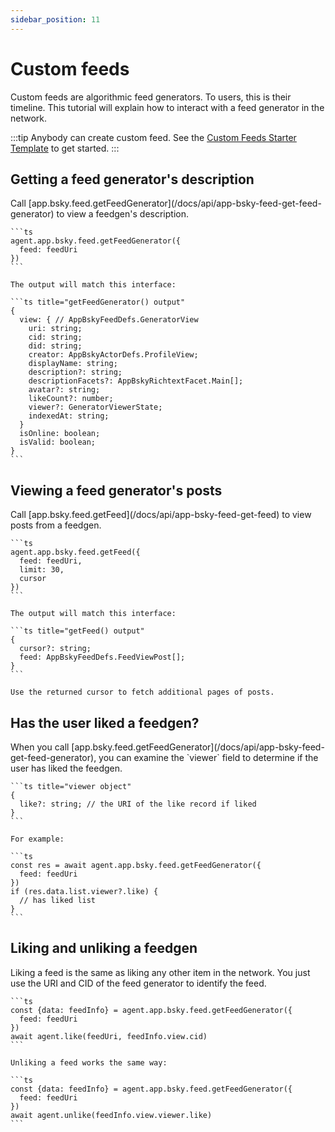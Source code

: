 ```yaml
---
sidebar_position: 11
---
```



# Custom feeds

Custom feeds are algorithmic feed generators. To users, this is their timeline. This tutorial will explain how to interact with a feed generator in the network.

:::tip
Anybody can create custom feed. See the [Custom Feeds Starter Template](/docs/starter-templates/custom-feeds) to get started.
:::

## Getting a feed generator's description

<Tabs groupId="sdk">
  <TabItem value="ts" label="Typescript">
    Call [app.bsky.feed.getFeedGenerator](/docs/api/app-bsky-feed-get-feed-generator) to view a feedgen's description.

    ```ts
    agent.app.bsky.feed.getFeedGenerator({
      feed: feedUri
    })
    ```

    The output will match this interface:

    ```ts title="getFeedGenerator() output"
    {
      view: { // AppBskyFeedDefs.GeneratorView 
        uri: string;
        cid: string;
        did: string;
        creator: AppBskyActorDefs.ProfileView;
        displayName: string;
        description?: string;
        descriptionFacets?: AppBskyRichtextFacet.Main[];
        avatar?: string;
        likeCount?: number;
        viewer?: GeneratorViewerState;
        indexedAt: string;
      }
      isOnline: boolean;
      isValid: boolean;
    }
    ```
  </TabItem>
</Tabs>

## Viewing a feed generator's posts

<Tabs groupId="sdk">
  <TabItem value="ts" label="Typescript">
    Call [app.bsky.feed.getFeed](/docs/api/app-bsky-feed-get-feed) to view posts from a feedgen.

    ```ts
    agent.app.bsky.feed.getFeed({
      feed: feedUri,
      limit: 30,
      cursor
    })
    ```

    The output will match this interface:

    ```ts title="getFeed() output"
    {
      cursor?: string;
      feed: AppBskyFeedDefs.FeedViewPost[];
    }
    ```

    Use the returned cursor to fetch additional pages of posts.
  </TabItem>
</Tabs>

## Has the user liked a feedgen?


<Tabs groupId="sdk">
  <TabItem value="ts" label="Typescript">
    When you call [app.bsky.feed.getFeedGenerator](/docs/api/app-bsky-feed-get-feed-generator), you can examine the `viewer` field to determine if the user has liked the feedgen.

    ```ts title="viewer object"
    {
      like?: string; // the URI of the like record if liked
    }
    ```

    For example:

    ```ts
    const res = await agent.app.bsky.feed.getFeedGenerator({
      feed: feedUri
    })
    if (res.data.list.viewer?.like) {
      // has liked list
    }
    ```
  </TabItem>
</Tabs>

## Liking and unliking a feedgen

<Tabs groupId="sdk">
  <TabItem value="ts" label="Typescript">
    Liking a feed is the same as liking any other item in the network. You just use the URI and CID of the feed generator to identify the feed.

    ```ts
    const {data: feedInfo} = agent.app.bsky.feed.getFeedGenerator({
      feed: feedUri
    })
    await agent.like(feedUri, feedInfo.view.cid)
    ```

    Unliking a feed works the same way:
    
    ```ts
    const {data: feedInfo} = agent.app.bsky.feed.getFeedGenerator({
      feed: feedUri
    })
    await agent.unlike(feedInfo.view.viewer.like)
    ```
  </TabItem>
</Tabs>
